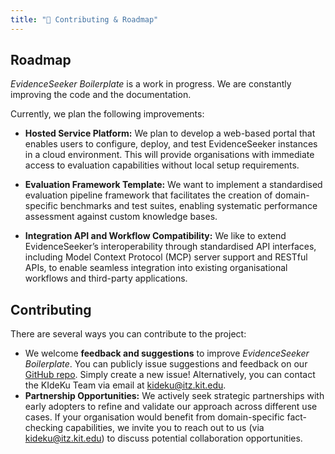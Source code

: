 ```yaml
---
title: "🤝 Contributing & Roadmap"
---
```


## Roadmap

*EvidenceSeeker Boilerplate* is a work in progress. We are constantly improving the code and the documentation. 

Currently, we plan the following improvements:

+ **Hosted Service Platform:** We plan to develop a web-based portal that enables users to configure, deploy, and test EvidenceSeeker instances in a cloud environment. This will provide organisations with immediate access to evaluation capabilities without local setup requirements.

+ **Evaluation Framework Template:** We want to implement a standardised evaluation pipeline framework that facilitates the creation of domain-specific benchmarks and test suites, enabling systematic performance assessment against custom knowledge bases.

+ **Integration API and Workflow Compatibility:** We like to extend EvidenceSeeker's interoperability through standardised API interfaces, including Model Context Protocol (MCP) server support and RESTful APIs, to enable seamless integration into existing organisational workflows and third-party applications.

## Contributing

There are several ways you can contribute to the project:

+ We welcome **feedback and suggestions** to improve *EvidenceSeeker Boilerplate*. You can publicly issue suggestions and feedback on our [GitHub repo](https://github.com/debatelab/evidence-seeker/issues). Simply create a new issue! Alternatively, you can contact the KIdeKu Team via email at [kideku&#64;itz&#46;kit&#46;edu](mailto:kideku@itz.kit.edu).
+ **Partnership Opportunities:** We actively seek strategic partnerships with early adopters to refine and validate our approach across different use cases. If your organisation would benefit from domain-specific fact-checking capabilities, we invite you to reach out to us (via [kideku&#64;itz&#46;kit&#46;edu](mailto:kideku@itz.kit.edu)) to discuss potential collaboration opportunities.
